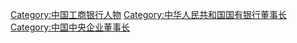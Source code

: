 [[Category:中国工商银行人物|Category:中国工商银行人物]]
[[Category:中华人民共和国国有银行董事长|Category:中华人民共和国国有银行董事长]]
[[Category:中国中央企业董事长|Category:中国中央企业董事长]]